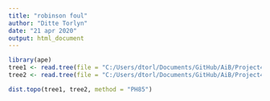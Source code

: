 ```yaml
---
title: "robinson foul"
author: "Ditte Torlyn"
date: "21 apr 2020"
output: html_document
---
```


```r


library(ape)
tree1 <- read.tree(file = "C:/Users/dtorl/Documents/GitHub/AiB/Project4/trees/normal/qt_clustalo_result.new")
tree2 <- read.tree(file = "C:/Users/dtorl/Documents/GitHub/AiB/Project4/trees/normal/qt_kalign_result.new")

dist.topo(tree1, tree2, method = "PH85")

```

